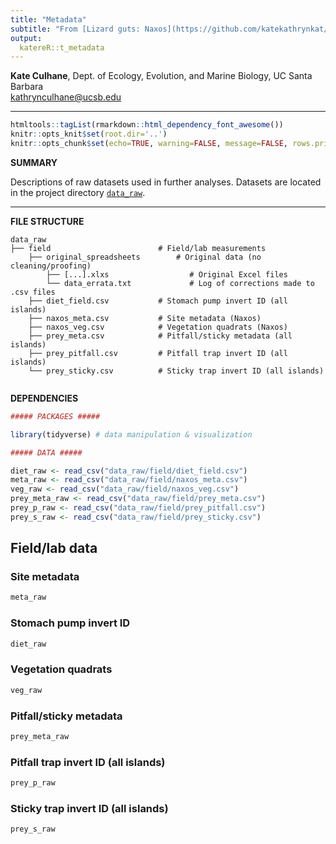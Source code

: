 ```yaml
---
title: "Metadata"
subtitle: "From [Lizard guts: Naxos](https://github.com/katekathrynkat/lizard-guts-naxos)"
output:
  katereR::t_metadata
---
```


**Kate Culhane**, Dept. of Ecology, Evolution, and Marine Biology, UC Santa Barbara  
[kathrynculhane@ucsb.edu](kathrynculhane@ucsb.edu)
[<i class="fa fa-github"></i>](https://github.com/katekathrynkat/)
[<i class="fa fa-twitter"></i>](https://twitter.com/katekathrynkat/)

***

```r
htmltools::tagList(rmarkdown::html_dependency_font_awesome())
knitr::opts_knit$set(root.dir='..')
knitr::opts_chunk$set(echo=TRUE, warning=FALSE, message=FALSE, rows.print=5)
```

<div class = "summary">

**SUMMARY**

Descriptions of raw datasets used in further analyses. Datasets are located in the project directory [`data_raw`](https://github.com/katekathrynkat/lizard-guts-naxos/tree/master/data_raw/).

</div>

***

**FILE STRUCTURE**

    data_raw
    ├── field                        # Field/lab measurements
        ├── original_spreadsheets        # Original data (no cleaning/proofing)
            ├── [...].xlxs                  # Original Excel files
            └── data_errata.txt             # Log of corrections made to .csv files
        ├── diet_field.csv           # Stomach pump invert ID (all islands)
        ├── naxos_meta.csv           # Site metadata (Naxos)
        ├── naxos_veg.csv            # Vegetation quadrats (Naxos)
        ├── prey_meta.csv            # Pitfall/sticky metadata (all islands)
        ├── prey_pitfall.csv         # Pitfall trap invert ID (all islands)
        └── prey_sticky.csv          # Sticky trap invert ID (all islands)
        
**DEPENDENCIES**

```r

##### PACKAGES #####

library(tidyverse) # data manipulation & visualization

##### DATA #####

diet_raw <- read_csv("data_raw/field/diet_field.csv")
meta_raw <- read_csv("data_raw/field/naxos_meta.csv")
veg_raw <- read_csv("data_raw/field/naxos_veg.csv")
prey_meta_raw <- read_csv("data_raw/field/prey_meta.csv")
prey_p_raw <- read_csv("data_raw/field/prey_pitfall.csv")
prey_s_raw <- read_csv("data_raw/field/prey_sticky.csv")

```

## Field/lab data

### Site metadata

```r
meta_raw
```

### Stomach pump invert ID

```r
diet_raw
```

### Vegetation quadrats

```r
veg_raw
```

### Pitfall/sticky metadata

```r
prey_meta_raw
```

### Pitfall trap invert ID (all islands)

```r
prey_p_raw
```

### Sticky trap invert ID (all islands)

```r
prey_s_raw
```
